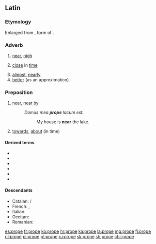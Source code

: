 ==Latin==

===Etymology===
Enlarged from {{der|la|ine-pro|*pro-}}, form of {{m|ine-pro|*por-}}.

===Adverb===
{{la-adv|prope|propius||proximus}}

# [[near]], [[nigh]]
# {{label|la|figuratively}} [[close]] in [[time]]
# [[almost]], [[nearly]]
# [[better]] (as an approximation)

===Preposition===
{{head|la|preposition|+ accusative}}

# [[near]], [[near by]]
#: ''Domus mea '''prope''' lacum est.''
#:: My house is '''near''' the lake.
# {{label|la|figuratively}} [[towards]], [[about]] (in time)

====Derived terms====
* {{l|la|propiō}}
* {{l|la|propior}}
* {{l|la|proximus}}
* {{l|la|propinquus}}
* {{l|la|propitius}}
* {{l|la|propter}}

====Descendants====
* Catalan: {{l|ca|prop}}/{{l|ca|proper}}
* French: {{l|fr|prochain}}, {{l|fr|proche}}
* Italian: {{l|it|proprio}}
* Occitan: {{l|oc|prèp}}
* Romanian: {{l|ro|aproape}}

[[es:prope]]
[[fr:prope]]
[[ko:prope]]
[[hr:prope]]
[[ka:prope]]
[[la:prope]]
[[mg:prope]]
[[fj:prope]]
[[nl:prope]]
[[pl:prope]]
[[pt:prope]]
[[ru:prope]]
[[sk:prope]]
[[sh:prope]]
[[chr:prope]]